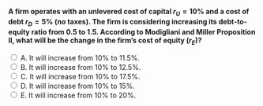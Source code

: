 ::: {.question-block}

<form onsubmit="event.preventDefault(); checkAnswer('module7_mcq_q58')" data-correct-answer="C">
<strong style="display: block;">A firm operates with an unlevered cost of capital $r_U = 10\%$ and a cost of debt $r_D = 5\%$ (no taxes). The firm is considering increasing its debt-to-equity ratio from 0.5 to 1.5. According to Modigliani and Miller Proposition II, what will be the change in the firm’s cost of equity ($r_E$)?</strong>

<label><input type="radio" name="module7_mcq_q58" value="A"> A. It will increase from 10% to 11.5%.</label><br>
<label><input type="radio" name="module7_mcq_q58" value="B"> B. It will increase from 10% to 12.5%.</label><br>
<label><input type="radio" name="module7_mcq_q58" value="C"> C. It will increase from 10% to 17.5%.</label><br>
<label><input type="radio" name="module7_mcq_q58" value="D"> D. It will increase from 10% to 15%.</label><br>
<label><input type="radio" name="module7_mcq_q58" value="E"> E. It will increase from 10% to 20%.</label><br>
</form>

<div id="feedback-module7_mcq_q58" class="feedback" data-status="" style="display:none;">
✅ Correct: C. Under MM Proposition II (no taxes),  
$r_E = r_U + \frac{D}{E}(r_U - r_D)$.  

Initially, $r_E = 0.10 + 0.5(0.10 - 0.05) = 0.125 = 12.5\%$.  
After leverage increases to $D/E = 1.5$, $r_E = 0.10 + 1.5(0.10 - 0.05) = 0.175 = 17.5\%$.  
Thus, the cost of equity rises by **5 percentage points**, reflecting the additional financial risk to shareholders.
</div>

:::
